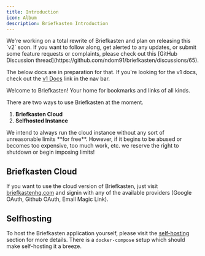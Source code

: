 ```yaml
---
title: Introduction
icon: Album
description: Briefkasten Introduction
---
```



<Callout icon="🚀" type="info" title="Briefkasten v2">
  We're working on a total rewrite of Briefkasten and plan on releasing this
  `v2` soon. If you want to follow along, get alerted to any updates, or submit
  some feature requests or complaints, please check out this [GitHub Discussion
  thread](https://github.com/ndom91/briefkasten/discussions/65).

The below docs are in preparation for that. If you're looking for the v1 docs, check out the [v1 Docs](https://v1.docs.briefkastenhq.com) link in the nav bar.

</Callout>

Welcome to Briefkasten! Your home for bookmarks and links of all kinds.

There are two ways to use Briefkasten at the moment.

1. **Briefkasten Cloud**
2. **Selfhosted Instance**

<Callout>
  We intend to always run the cloud instance without any sort of unreasonable
  limits **for free**. However, if it begins to be abused or becomes too
  expensive, too much work, etc. we reserve the right to shutdown or begin
  imposing limits!
</Callout>

## Briefkasten Cloud

If you want to use the cloud version of Briefkasten, just visit [briefkastenhq.com](https://briefkastenhq.com) and signin with any of the available providers (Google OAuth, Github OAuth, Email Magic Link).

## Selfhosting

To host the Briefkasten application yourself, please visit the [self-hosting](/docs/self-hosting) section for more details. There is a `docker-compose` setup which should make self-hosting it a breeze.
